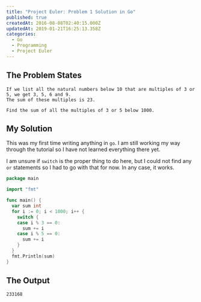 ```yaml
---
title: "Project Euler: Problem 1 Solution in Go"
published: true
createdAt: 2016-08-08T02:40:15.000Z
updatedAt: 2019-01-21T16:25:13.358Z
categories:
  - Go
  - Programming
  - Project Euler
---
```


## The Problem States

```text
If we list all the natural numbers below 10 that are multiples of 3 or 5, we get 3, 5, 6 and 9.
The sum of these multiples is 23.

Find the sum of all the multiples of 3 or 5 below 1000.
```

## My Solution

This was my first time writing anything in `go`. I am still working my way through the tutorial so I have not learned
everything there yet.

I am unsure if `switch` is the proper thing to do here, but I could not find any `or` statements so I had to go with
that for now. In any case, it works.

```go
package main

import "fmt"

func main() {
  var sum int
  for i := 0; i < 1000; i++ {
    switch {
    case i % 3 == 0:
      sum += i
    case i % 5 == 0:
      sum += i
    }
  }
  fmt.Println(sum)
}
```

## The Output

```text
233168
```
